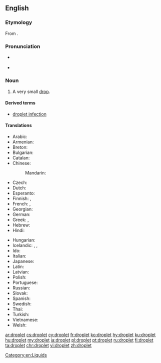 ==English==
{{wikipedia}}

===Etymology===
From {{suffix|drop|let|lang=en}}.

===Pronunciation===
* {{a|UK}} {{IPA|/ˈdrɒplət/|lang=en}}
* {{a|US}} {{IPA|/ˈdrɑːplət/|lang=en}}

===Noun===
{{en-noun}}

# A very small [[drop]].

====Derived terms====
* [[droplet infection]]

====Translations====
{{trans-top|very small drop}}
* Arabic: {{t|ar|قطيرة|f|tr=quṭáira}}
* Armenian: {{t|hy|փոքր կաթիլ|tr=pok'r kat'il}}
* Breton: {{t+|br|banne|m}}
* Bulgarian: {{t+|bg|капчица|f|sc=Cyrl}}
* Catalan: {{t|ca|goteta|f}}
* Chinese:
*: Mandarin: {{t+|cmn|小滴|tr=xiǎodī|sc=Hani}}
* Czech: {{t+|cs|kapička|f}}
* Dutch: {{t+|nl|druppeltje|n}}
* Esperanto: {{t|eo|guteto}}
* Finnish: {{t+|fi|tippa}}, {{t+|fi|pisara}}
* French: {{t+|fr|gouttelette|f}}, {{t+|fr|goutte|f}}
* Georgian: {{t|ka|წვეთი|tr=cvet'i|sc=Geor}}
* German: {{t+|de|Tröpfchen|n}}
* Greek: {{t+|el|σταγονίδιο|n|tr=stagonídio}}, {{t|el|σταλίτσα|f|tr=stalítsa}}
* Hebrew: {{t-needed|he}}
* Hindi: {{t-needed|hi}}
{{trans-mid}}
* Hungarian: {{t|hu|cseppecske}}
* Icelandic: {{t+|is|dropi|m}}, {{t|is|smádropi|m}}, {{t|is|smádropi|m}}
* Ido: {{t+|io|guteto}}
* Italian: {{t|it|gocciolina|f}}
* Japanese: {{t|ja|小滴|tr=しょうてき, shōteki|sc=Jpan}}
* Latin: {{t|la|guttula|f}}
* Latvian: {{t+|lv|lāse|f}}
* Polish: {{t+|pl|kropelka|f}}
* Portuguese: {{t+|pt|gotinha}}
* Russian: {{t+|ru|капелька|f|tr=kápel’ka}}
* Slovak: {{t|sk|kvapôčka|f}}
* Spanish: {{t|es|gotita|f}}
* Swedish: {{t-needed|sv}}
* Thai: {{t|th|หยาดน้ำ|tr=yàat náam|sc=Thai}}
* Turkish: {{t+|tr|damlacık}}
* Vietnamese: {{t|vi|giọt nhỏ}}
* Welsh: {{t+|cy|defnyn|m}}
{{trans-bottom}}

[[Category:en:Liquids]]

[[ar:droplet]]
[[cs:droplet]]
[[cy:droplet]]
[[fr:droplet]]
[[ko:droplet]]
[[hy:droplet]]
[[ku:droplet]]
[[hu:droplet]]
[[my:droplet]]
[[ja:droplet]]
[[pl:droplet]]
[[pt:droplet]]
[[ru:droplet]]
[[fi:droplet]]
[[ta:droplet]]
[[chr:droplet]]
[[vi:droplet]]
[[zh:droplet]]